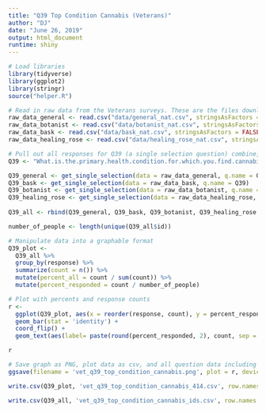 ```yaml
---
title: "Q39 Top Condition Cannabis (Veterans)"
author: "DJ"
date: "June 26, 2019"
output: html_document
runtime: shiny
---
```


```r
# Load libraries
library(tidyverse)
library(ggplot2)
library(stringr)
source("helper.R")
```

```r
# Read in raw data from the Veterans surveys. These are the files downloaded from survey monkey saved as a .csv
raw_data_general <- read.csv("data/general_nat.csv", stringsAsFactors = FALSE)
raw_data_botanist <- read.csv("data/botanist_nat.csv", stringsAsFactors = FALSE)
raw_data_bask <- read.csv("data/bask_nat.csv", stringsAsFactors = FALSE)
raw_data_healing_rose <- read.csv("data/healing_rose_nat.csv", stringsAsFactors = FALSE)
```

```r
# Pull out all responses for Q39 (a single selection question) combine, then determine 'question n'
Q39 <- "What.is.the.primary.health.condition.for.which.you.find.cannabis.to.be.helpful...Please.select.one."

Q39_general <- get_single_selection(data = raw_data_general, q.name = Q39)
Q39_bask <- get_single_selection(data = raw_data_bask, q.name = Q39)
Q39_botanist <- get_single_selection(data = raw_data_botanist, q.name = Q39)
Q39_healing_rose <- get_single_selection(data = raw_data_healing_rose, q.name = Q39)
  
Q39_all <- rbind(Q39_general, Q39_bask, Q39_botanist, Q39_healing_rose )

number_of_people <- length(unique(Q39_all$id))
```

```r
# Manipulate data into a graphable format
Q39_plot <- 
  Q39_all %>%
  group_by(response) %>%
  summarize(count = n()) %>%
  mutate(percent_all = count / sum(count)) %>%
  mutate(percent_responded = count / number_of_people)
```

```r
# Plot with percents and response counts
r <- 
  ggplot(Q39_plot, aes(x = reorder(response, count), y = percent_responded)) +
  geom_bar(stat = 'identity') +
  coord_flip() +
  geom_text(aes(label= paste(round(percent_responded, 2), count, sep = "***")))

r
```

```r
# Save graph as PNG, plot data as csv, and all question data including response IDs as csv (save question n and N at end of plot file as "_x.x")
ggsave(filename = 'vet_q39_top_condition_cannabis.png', plot = r, device = 'png')

write.csv(Q39_plot, 'vet_q39_top_condition_cannabis_414.csv', row.names = FALSE)

write.csv(Q39_all, 'vet_q39_top_condition_cannabis_ids.csv', row.names = FALSE)
```
